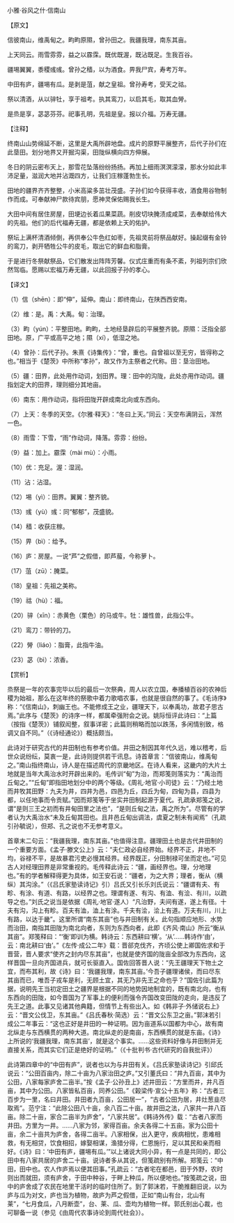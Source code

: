 

小雅·谷风之什·信南山

【原文】

信彼南山，维禹甸之。畇畇原隰，曾孙田之。我疆我理，南东其亩。

上天同云。雨雪雰雰，益之以霡霂。既优既渥，既沾既足。生我百谷。

疆埸翼翼，黍稷彧彧。曾孙之穑，以为酒食。畀我尸宾，寿考万年。

中田有庐，疆埸有瓜。是剥是菹，献之皇祖。曾孙寿考，受天之祜。

祭以清酒，从以骍牡，享于祖考。执其鸾刀，以启其毛，取其血膋。

是烝是享，苾苾芬芬。祀事孔明，先祖是皇。报以介福。万寿无疆。

【注释】

终南山山势绵延不断，这里是大禹所辟地盘。成片的原野平展整齐，后代子孙们在此垦田。划分地界又开掘沟渠，田陇纵横向四方伸展。

冬日的阴云密布天上，那雪花坠落纷纷扬扬。再加上细雨溟溟濛濛，那水分如此丰沛足量，滋润大地并沾溉四方，让我们庄稼蓬勃生长。

田地的疆界齐齐整整，小米高粱多茁壮茂盛。子孙们如今获得丰收，酒食用谷物制作而成。可奉献神尸款待宾朋，愿神灵保佑赐我长生。

大田中间有居住房屋，田埂边长着瓜果菜蔬。削皮切块腌渍成咸菜，去奉献给伟大的先祖。他们的后代福寿无疆，都是依赖上天的佑护。

祭坛上满杯清酒倾倒，再供奉公牛色红如枣，先祖灵前将祭品献好。操起缀有金铃的鸾刀，剥开牺牲公牛的皮毛，取出它的鲜血和脂膏。

于是进行冬祭献祭品，它们散发出阵阵芳馨。仪式庄重而有条不紊，列祖列宗们欣然驾临。愿赐以宏福万寿无疆，以此回报子孙的孝心。

【译文】

（1）信（shēn）：即“伸”，延伸。南山：即终南山，在陕西西安南。

（2）维：是。禹：大禹。甸：治理。

（3）畇（yún）：平整田地。畇畇，土地经垦辟后的平展整齐貌。原隰：泛指全部田地。原，广平或高平之地；隰（xí），低湿之地。

（4）曾孙：后代子孙。朱熹《诗集传》：“曾，重也。自曾祖以至无穷，皆得称之也。”相当于《楚茨》中所称“孝孙”，故又作为主祭者之代称。田：垦治田地。

（5）疆：田界，此处用作动词，划田界。理：田中的沟陇，此处亦用作动词。疆指划定大的田界，理则细分其地亩。

（6）南东：用作动词，指将田陇开辟成南北向或东西向。

（7）上天：冬季的天空。《尔雅·释天》：“冬曰上天。”同云：天空布满阴云，浑然一色。

（8）雨雪：下雪，“雨”作动词，降落。雰雰：纷纷。

（9）益：加上。霢霂（mài mù）：小雨。

（10）优：充足。渥：湿润。

（11）沾：沾湿。

（12）埸（yì）：田界。翼翼：整齐貌。

（13）彧（yù）彧：同“郁郁”，茂盛貌。

（14）穑：收获庄稼。

（15）畀（bì）：给予。

（16）庐：房屋。一说“芦”之假借，即芦菔，今称萝卜。

（17）菹（zū）：腌菜。

（18）皇祖：先祖之美称。

（19）祜（hù）：福。

（20）骍（xīn）：赤黄色（栗色）的马或牛。牡：雄性兽，此指公牛。

（21）鸾刀：带铃的刀。

（22）膋（liáo）：脂膏，此指牛油。

（23）苾（bì）：浓香。

【赏析】

烝祭是一年的农事完毕以后的最后一次祭典，周人以农立国，奉播植百谷的农神后稷为始祖，那么在这年终的祭歌中着力歌唱农事，也就是很自然的事了。《毛诗序》称：“《信南山》，刺幽王也。不能修成王之业，疆理天下，以奉禹功，故君子思古焉。”此序与《楚茨》的诗序一样，都属牵强附会之说。姚际恒评此诗曰：“上篇（按指《楚茨》）铺叙闳整，叙事详密；此篇则稍略而加以跌荡，多闲情别致，格调又自不同。”（《诗经通论》）概括颇当。

此诗对于研究古代的井田制也有参考价值。井田之制因其年代久远，难以稽考，后世众说纷纭，莫衷一是，此诗则提供若干讯息。诗首章言：“信彼南山，维禹甸之。”南山指终南山，诗人是在描述周代的京畿地区。在诗人看来，这畿内的大片土地就是当年大禹治水时开辟出来的。毛传训“甸”为治，而郑笺则落实为：“禹治而丘甸之。”“丘甸”即指田地划分中的两个等级。《周礼·地官·小司徒》云：“乃经土地而井牧其田野：九夫为井，四井为邑，四邑为丘，四丘为甸，四甸为县，四县为都，以任地事而令贡赋。”因而郑笺等于坐实井田制起源于夏代。孔疏承郑笺之说，谓“是则三王之初而有井甸田里之法也”，“是则丘甸之法，禹之所为”。尽管有的学者认为大禹治水“未及丘甸其田也。且井邑丘甸出调法，虞夏之制未有闻焉”（孔疏引孙毓说），但郑、孔之说也不无参考意义。

首章末二句云：“我疆我理，南东其亩。”也值得注意。疆理田土也是古代井田制的一个重要方面。《孟子·滕文公上》云：“夫仁政必自经界始。经界不正，井地不均，谷禄不平，是故暴君污吏必慢其经界。经界既正，分田制禄可坐而定也。”可见古人对经理田界是非常重视的。毛传释此诗云：“疆，画经界也。理，分地理也。”有的学者解释得更为具体，如王安石说：“疆者，为之大界；理者，衡从（横纵）其沟涂。”（《吕氏家塾读诗记》引）吕氏又引长乐刘氏说云：“疆谓有夫、有畛、有涂、有道、有路，以经界之也。理谓有遂、有沟、有洫、有浍、有川，以疏导之也。”刘氏之说当是依据《周礼·地官·遂人）“凡治野，夫间有遂，遂上有径。十夫有沟，沟上有畛。百夫有洫，洫上有涂。千夫有浍，浍上有道。万夫有川，川上有路，以达于畿”。这里所谓“南东其亩”也与井田制有关。此句指顺应地形、水势而治田，南指其田陇为南北向者，东则为东西向者，此即《齐风·南山》所云“衡从其亩”。郑笺释曰：“‘衡’即训为横。韩诗云：东西耕曰‘横’。‘从’……韩诗作‘由’，云：南北耕曰‘由’。”《左传·成公二年》载：晋郤克伐齐，齐顷公使上卿国佐求和于晋营，晋人要求“使齐之封内尽东其亩”，也就是使齐国的陇亩全部改为东西向，这样晋国一旦向齐国进兵，就可长驱直入。国佐回答晋人说：“先王疆理天下物土之宜，而布其利，故《诗》曰：‘我疆我理，南东其亩。’今吾子疆理诸侯，而曰尽东其亩而已，唯吾子戎车是利，无顾土宜，其无乃非先王之命也乎？”国佐引此篇为据，说明先王当初定田土之疆界是根据不同的地势因地制宜的，既有南北向，也有东西向的田陇，如今晋国为了军事上的便利而强令齐国改变田陇的走向，是违反了先王之道。此事又见诸其他典籍，但情节上有些出入。如《韩非子·外储说右上》云：“晋文公伐卫，东其亩。”《吕氏春秋·简选）云：“晋文公东卫之亩。”郭沫若引成公二年事云：“这也正好是井田的一种证明。因为亩道系以国都为中心，故有南北纵走与东西横贯的两种大道。南北纵走的是南亩，东西横贯的就是东亩。《诗》上所说的‘我疆我理，南东其亩’，就是这个事实。……这些资料好像与井田制并无直接关系，而其实它们正是绝好的证明。”（《十批判书·古代研究的自我批评》）

此诗第四章中的“中田有庐”，说者也以为与井田有关。《吕氏家塾读诗记》引邱氏说云：“公田百亩内，除二十亩为八家治田之庐。”又引董氏曰：“井九百亩，其中为公田，八家每家庐舍二亩半。”按《孟子·公孙丑上》述井田云：“方里而井，井凡百亩，其中为公田。八家皆私百亩，同养公田。”《榖梁传·宣公十五年》称：“古者三百步为一里，名曰井田。井田者九百亩，公田居一”，“古者公田为居，井灶葱韭尽取焉”。范宁注：“此除公田八十亩，余八百二十亩。故井田之法，八家共一井八百亩。除二十亩，家合二亩半为庐舍”，“八家共居”。《韩诗外传》载：“古者八家而井田。方里为一井。……八家为邻，家得百亩。余夫各得二十五亩。家为公田十亩，余二十亩共为庐舍，各得二亩半。八家相保，出入更守，疾病相忧，患难相救，有无相贷，饮食相招，嫁娶相谋，渔猎分得，仁恩施行，足以其民和亲而相好。《诗》曰：‘中田有庐，疆埸有瓜。’”以上诸说大同小异，有一点是共同的，即公田中有八家共居的庐舍二十亩。说诗者多从其说，但笺疏别有所解。郑笺云：“中田，田中也。农人作庐焉以便其田事。”孔疏云：“古者宅在都邑，田于外野，农时则出而就田，须有庐舍，于田中种谷，于畔上种瓜，所以便地也。”按笺疏之说，田中的庐舍成了农民在地里干活时的临时住所了。到了郭沫若，干脆推翻旧说，以为庐与瓜为对文，庐也当为植物，故庐为芦之假借，正如“南山有台，北山有莱”，“七月食瓜，八月断壶”，台、莱、瓜、壶均为植物一样。郭氏别出心裁，也可聊备一说（参见《由周代农事诗论到周代社会》）。

